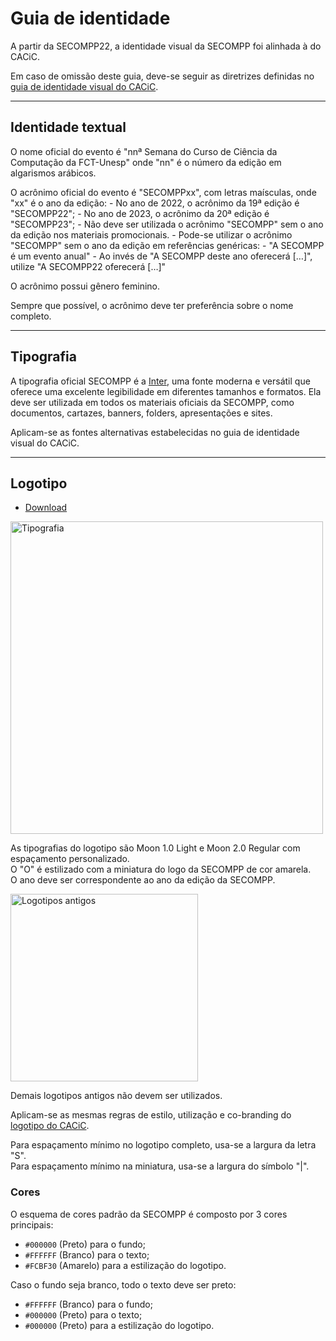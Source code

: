 # Guia de identidade

A partir da SECOMPP22, a identidade visual da SECOMPP foi alinhada à do CACiC.  

Em caso de omissão deste guia, deve-se seguir as diretrizes definidas no [guia de identidade visual do CACiC](/kb/cacic/guidelines/intro).

---

## Identidade textual

O nome oficial do evento é "nnª Semana do Curso de Ciência da Computação da FCT-Unesp" onde "nn" é o número da edição em algarismos arábicos.

O acrônimo oficial do evento é "SECOMPPxx", com letras maísculas, onde "xx" é o ano da edição:
    - No ano de 2022, o acrônimo da 19ª edição é "SECOMPP22";
    - No ano de 2023, o acrônimo da 20ª edição é "SECOMPP23";
    - Não deve ser utilizada o acrônimo "SECOMPP" sem o ano da edição nos materiais promocionais.
        - Pode-se utilizar o acrônimo "SECOMPP" sem o ano da edição em referências genéricas:
            - "A SECOMPP é um evento anual"
        - Ao invés de "A SECOMPP deste ano oferecerá […]", utilize "A SECOMPP22 oferecerá […]"

O acrônimo possui gênero feminino.

Sempre que possível, o acrônimo deve ter preferência sobre o nome completo.

---

## Tipografia

A tipografia oficial SECOMPP é a [Inter](https://rsms.me/inter/download/), uma fonte moderna e versátil que oferece uma excelente legibilidade em diferentes tamanhos e formatos. Ela deve ser utilizada em todos os materiais oficiais da SECOMPP, como documentos, cartazes, banners, folders, apresentações e sites.

Aplicam-se as fontes alternativas estabelecidas no guia de identidade visual do CACiC.

---

## Logotipo

- [Download](https://drive.google.com/drive/folders/17aWk7taxxxx5mU6EpyCwSjpBUsxzIX9x)

<img src="/secompp/guidelines/tipografia.webp" alt="Tipografia" width="500" />

As tipografias do logotipo são Moon 1.0 Light e Moon 2.0 Regular com espaçamento personalizado.  
O "O" é estilizado com a miniatura do logo da SECOMPP de cor amarela.  
O ano deve ser correspondente ao ano da edição da SECOMPP.

<img src="/secompp/guidelines/logotipos-antigos.webp" alt="Logotipos antigos" width="300" />

Demais logotipos antigos não devem ser utilizados.

Aplicam-se as mesmas regras de estilo, utilização e co-branding do [logotipo do CACiC](/kb/cacic/guidelines/design#logotipo).

Para espaçamento mínimo no logotipo completo, usa-se a largura da letra "S".  
Para espaçamento mínimo na miniatura, usa-se a largura do símbolo "|".

### Cores

O esquema de cores padrão da SECOMPP é composto por 3 cores principais:
- `#000000` (Preto) para o fundo;
- `#FFFFFF` (Branco) para o texto;
- `#FCBF30` (Amarelo) para a estilização do logotipo.

Caso o fundo seja branco, todo o texto deve ser preto:
- `#FFFFFF` (Branco) para o fundo;
- `#000000` (Preto) para o texto;
- `#000000` (Preto) para a estilização do logotipo.